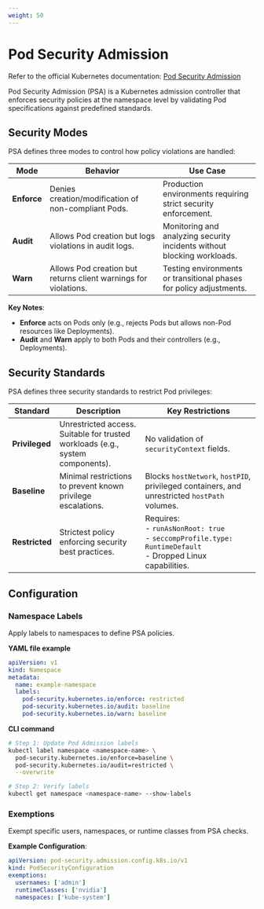 ```yaml
---
weight: 50
---
```


# Pod Security Admission

Refer to the official Kubernetes documentation: [Pod Security Admission](https://kubernetes.io/docs/concepts/security/pod-security-admission/)

Pod Security Admission (PSA) is a Kubernetes admission controller that enforces security policies at the namespace level by validating Pod specifications against predefined standards.

## Security Modes

PSA defines three modes to control how policy violations are handled:

| Mode        | Behavior                                                        | Use Case                                                                |
| ----------- | --------------------------------------------------------------- | ----------------------------------------------------------------------- |
| **Enforce** | Denies creation/modification of non-compliant Pods.             | Production environments requiring strict security enforcement.          |
| **Audit**   | Allows Pod creation but logs violations in audit logs.          | Monitoring and analyzing security incidents without blocking workloads. |
| **Warn**    | Allows Pod creation but returns client warnings for violations. | Testing environments or transitional phases for policy adjustments.     |

**Key Notes**:

- **Enforce** acts on Pods only (e.g., rejects Pods but allows non-Pod resources like Deployments).
- **Audit** and **Warn** apply to both Pods and their controllers (e.g., Deployments).

## Security Standards

PSA defines three security standards to restrict Pod privileges:

| Standard       | Description                                                                    | Key Restrictions                                                                                                      |
| -------------- | ------------------------------------------------------------------------------ | --------------------------------------------------------------------------------------------------------------------- |
| **Privileged** | Unrestricted access. Suitable for trusted workloads (e.g., system components). | No validation of `securityContext` fields.                                                                            |
| **Baseline**   | Minimal restrictions to prevent known privilege escalations.                   | Blocks `hostNetwork`, `hostPID`, privileged containers, and unrestricted `hostPath` volumes.                          |
| **Restricted** | Strictest policy enforcing security best practices.                            | Requires: <br/>- `runAsNonRoot: true` <br/>- `seccompProfile.type: RuntimeDefault` <br/>- Dropped Linux capabilities. |

## Configuration

### Namespace Labels

Apply labels to namespaces to define PSA policies.

**YAML file example**

```yaml
apiVersion: v1
kind: Namespace
metadata:
  name: example-namespace
  labels:
    pod-security.kubernetes.io/enforce: restricted
    pod-security.kubernetes.io/audit: baseline
    pod-security.kubernetes.io/warn: baseline
```

**CLI command**

```bash
# Step 1: Update Pod Admission labels
kubectl label namespace <namespace-name> \
  pod-security.kubernetes.io/enforce=baseline \
  pod-security.kubernetes.io/audit=restricted \
  --overwrite

# Step 2: Verify labels
kubectl get namespace <namespace-name> --show-labels
```

### Exemptions

Exempt specific users, namespaces, or runtime classes from PSA checks.

**Example Configuration**:

```yaml
apiVersion: pod-security.admission.config.k8s.io/v1
kind: PodSecurityConfiguration
exemptions:
  usernames: ['admin']
  runtimeClasses: ['nvidia']
  namespaces: ['kube-system']
```
